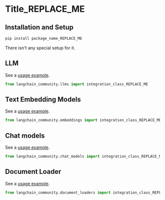 [comment: Please, a reference example here "docs/integrations/arxiv.md"]::
[comment: Use this template to create a new .md file in "docs/integrations/"]::

# Title_REPLACE_ME

[comment: Only one Tile/H1 is allowed!]::

>
[comment: Description: After reading this description, a reader should decide if this integration is good enough to try/follow reading OR]::
[comment: go to read the next integration doc. ]::
[comment: Description should include a link to the source for follow reading.]::

## Installation and Setup

[comment: Installation and Setup: All necessary additional package installations and setups for Tokens, etc]::

```bash
pip install package_name_REPLACE_ME
```

[comment: OR this text:]::

There isn't any special setup for it.

[comment: The next H2/## sections with names of the integration modules, like "LLM", "Text Embedding Models", etc]::
[comment: see "Modules" in the "index.html" page]::
[comment: Each H2 section should include a link to an example(s) and a Python code with the import of the integration class]::
[comment: Below are several example sections. Remove all unnecessary sections. Add all necessary sections not provided here.]::

## LLM

See a [usage example](/docs/integrations/llms/INCLUDE_REAL_NAME).

```python
from langchain_community.llms import integration_class_REPLACE_ME
```

## Text Embedding Models

See a [usage example](/docs/integrations/text_embedding/INCLUDE_REAL_NAME).

```python
from langchain_community.embeddings import integration_class_REPLACE_ME
```

## Chat models

See a [usage example](/docs/integrations/chat/INCLUDE_REAL_NAME).

```python
from langchain_community.chat_models import integration_class_REPLACE_ME
```

## Document Loader

See a [usage example](/docs/integrations/document_loaders/INCLUDE_REAL_NAME).

```python
from langchain_community.document_loaders import integration_class_REPLACE_ME
```
